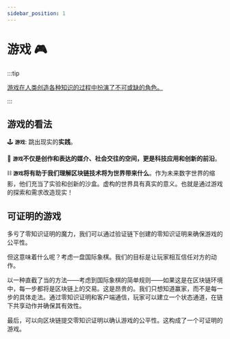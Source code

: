 ```yaml
---
sidebar_position: 1
---
```


# 游戏 🎮

:::tip

<u>游戏在人类创造各种知识的过程中扮演了不可或缺的角色。</u>

:::

## 游戏的看法

🕹️ **`游戏`**: 跳出现实的**实践**。

🎲 **`游戏`**不仅是创作和表达的媒介、社会交往的空间，更是**科技应用和创新的前沿**。

⛓️ **`游戏`**将有助于我们理解**区块链技术将为世界带来什么**。作为未来数字世界的缩影，他们充当了实验和创新的沙盒。虚构的世界具有真实的意义。也就是通过游戏的探索和需求改造现实！

## 可证明的游戏

多亏了零知识证明的魔力，我们可以通过验证链下创建的零知识证明来确保游戏的公平性。

但这意味着什么呢？考虑一盘国际象棋。我们的目标是让玩家相互信任对方的动作。

以一种直截了当的方法——考虑到国际象棋的简单规则——如果这是在区块链环境中，每一步都将是区块链上的交易。这是昂贵的。我们只想知道赢家，而不是每一步的具体走法。通过零知识证明和客户端通信，玩家可以建立一个状态通道，在链下共享动作并确保其有效性。

最后，可以向区块链提交零知识证明以确认游戏的公平性。这构成了一个可证明的游戏。
